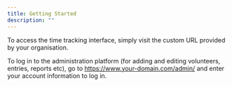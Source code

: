 ```yaml
---
title: Getting Started
description: ""
---
```


To access the time tracking interface, simply visit the custom URL provided by your organisation.

To log in to the administration platform (for adding and editing volunteers, entries, reports etc), go to https://www.your-domain.com/admin/ and enter your account information to log in.